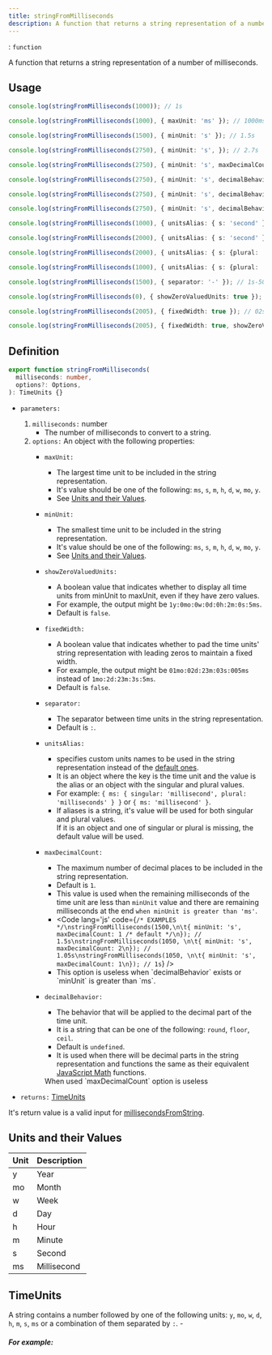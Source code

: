 ```yaml
---
title: stringFromMilliseconds
description: A function that returns a string representation of a number of milliseconds.
---
```



<Badge text="Type" />: `function`

A function that returns a string representation of a number of milliseconds.

## Usage
```ts
console.log(stringFromMilliseconds(1000)); // 1s

console.log(stringFromMilliseconds(1000), { maxUnit: 'ms' }); // 1000ms

console.log(stringFromMilliseconds(1500), { minUnit: 's' }); // 1.5s

console.log(stringFromMilliseconds(2750), { minUnit: 's', }); // 2.7s

console.log(stringFromMilliseconds(2750), { minUnit: 's', maxDecimalCount: 2 }); // 2.75s

console.log(stringFromMilliseconds(2750), { minUnit: 's', decimalBehavior: 'round'}); // 3s

console.log(stringFromMilliseconds(2750), { minUnit: 's', decimalBehavior: 'floor'}); // 2s

console.log(stringFromMilliseconds(2750), { minUnit: 's', decimalBehavior: 'ceil'}); // 3s

console.log(stringFromMilliseconds(1000), { unitsAlias: { s: 'second' }} ); // 1second

console.log(stringFromMilliseconds(2000), { unitsAlias: { s: 'second' }}); // 2second

console.log(stringFromMilliseconds(2000), { unitsAlias: { s: {plural: 'seconds', singular: 'second'} }} ); // 2seconds

console.log(stringFromMilliseconds(1000), { unitsAlias: { s: {plural: 'seconds', singular: 'second'} }} ); // 1second

console.log(stringFromMilliseconds(1500), { separator: '-' }); // 1s-500ms

console.log(stringFromMilliseconds(0), { showZeroValuedUnits: true }); // 00y:00mo:0w:00d:00h:00m:00s:000ms

console.log(stringFromMilliseconds(2005), { fixedWidth: true }); // 02s:005ms

console.log(stringFromMilliseconds(2005), { fixedWidth: true, showZeroValuedUnits: true }); // 00y:00mo:0w:00d:00h:00m:02s:005ms
```

## Definition
```ts
export function stringFromMilliseconds(
  milliseconds: number,
  options?: Options,
): TimeUnits {}
```

- `parameters:`
  1. `milliseconds:` number
      - The number of milliseconds to convert to a string.
  2. `options:` An object with the following properties:
      - `maxUnit:`
          - The largest time unit to be included in the string representation.
          - It's value should be one of the following: `ms`, `s`, `m`, `h`, `d`, `w`, `mo`, `y`.
          - See [Units and their Values](#units-and-their-values).

      - `minUnit:` <Badge text='since v2.1.0'/>
          - The smallest time unit to be included in the string representation.
          - It's value should be one of the following: `ms`, `s`, `m`, `h`, `d`, `w`, `mo`, `y`.
          - See [Units and their Values](#units-and-their-values).

      - `showZeroValuedUnits:` <Badge text='since v2.2.0'/>
          - A boolean value that indicates whether to display all time units from minUnit to maxUnit, even if they have zero values.
          - For example, the output might be `1y:0mo:0w:0d:0h:2m:0s:5ms`.
          - Default is `false`.

      - `fixedWidth:` <Badge text='since v2.2.0'/>
          - A boolean value that indicates whether to pad the time units' string representation with leading zeros to maintain a fixed width.
          - For example, the output might be `01mo:02d:23m:03s:005ms` instead of `1mo:2d:23m:3s:5ms`.
          - Default is `false`.

      - `separator:` <Badge text='since v2.1.0'/>
          - The separator between time units in the string representation.
          - Default is `:`.

      - `unitsAlias:` <Badge text='since v2.1.0'/>
          - specifies custom units names to be used in the string representation instead of the [default ones](#units-and-their-values).
          - It is an object where the key is the time unit and the value is the alias or an object with the singular and plural values.
          - For example: `{ ms: { singular: 'millisecond', plural: 'milliseconds' } }` or `{ ms: 'millisecond' }`.
          - <Aside type='note'>If aliases is a string, it's value will be used for both singular and plural values.<br/> If it is an object and one of singular or plural is missing, the default value will be used.</Aside>

      - `maxDecimalCount:` <Badge text='since v2.1.0'/>
          - The maximum number of decimal places to be included in the string representation.
          - Default is `1`.
          - This value is used when the remaining milliseconds of the time unit are less than `minUnit` value and there are remaining milliseconds at the end `when minUnit is greater than 'ms'`.
          - <Code lang='js' code={`/* EXAMPLES */\nstringFromMilliseconds(1500,\n\t{ minUnit: 's', maxDecimalCount: 1 /* default */\n}); // 1.5s\nstringFromMilliseconds(1050, \n\t{ minUnit: 's', maxDecimalCount: 2\n}); // 1.05s\nstringFromMilliseconds(1050, \n\t{ minUnit: 's', maxDecimalCount: 1\n}); // 1s`} />
          - <Aside type='note'>This option is useless when `decimalBehavior` exists or `minUnit` is greater than `ms`.</Aside>
      - `decimalBehavior:` <Badge text='since v2.1.0'/>
          - The behavior that will be applied to the decimal part of the time unit.
          - It is a string that can be one of the following: `round`, `floor`, `ceil`.
          - Default is `undefined`.
          - It is used when there will be decimal parts in the string representation and functions the same as their equivalent <a href='https://developer.mozilla.org/en-US/docs/Web/JavaScript/Reference/Global_Objects/Math' target='_blank'>JavaScript Math</a> functions.
          <Aside type='note' >When used `maxDecimalCount` option is useless</Aside>

- `returns:` [TimeUnits](#timeunits)

<Aside type='tip'>
It's return value is a valid input for <a target="_blank" href={getUtilityUrl('common','millisecondsfromstring')}>millisecondsFromString</a>.
</Aside>

## Units and their Values
| Unit | Description        |
|------|--------------------|
| y    | Year               |
| mo   | Month              |
| w    | Week               |
| d    | Day                |
| h    | Hour               |
| m    | Minute             |
| s    | Second             |
| ms   | Millisecond        |

## TimeUnits
A string contains a number followed by one of the following units: `y`, `mo`, `w`, `d`, `h`, `m`, `s`, `ms` or a combination of them separated by `:`.
    - <h5>For example:</h5>
        <Code lang='js' code="'1s' '1s:500ms' '1h:30m:45s'" />